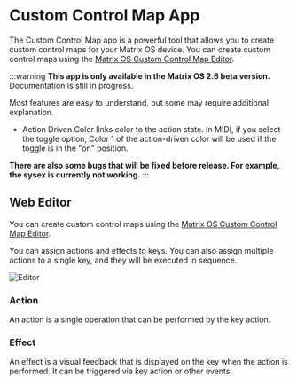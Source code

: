 # Custom Control Map App

The Custom Control Map app is a powerful tool that allows you to create custom control maps for your Matrix OS device. You can create custom control maps using the [Matrix OS Custom Control Map Editor](https://edit.203.io).

:::warning
**This app is only available in the Matrix OS 2.6 beta version.** Documentation is still in progress.

Most features are easy to understand, but some may require additional explanation.

- Action Driven Color links color to the action state. In MIDI, if you select the toggle option, Color 1 of the action-driven color will be used if the toggle is in the "on" position.

**There are also some bugs that will be fixed before release. For example, the sysex is currently not working.**
:::

## Web Editor

You can create custom control maps using the [Matrix OS Custom Control Map Editor](https://edit.203.io).

You can assign actions and effects to keys. You can also assign multiple actions to a single key, and they will be executed in sequence.

![Editor](editor.png)

### Action

An action is a single operation that can be performed by the key action.

### Effect

An effect is a visual feedback that is displayed on the key when the action is performed. It can be triggered via key action or other events.

